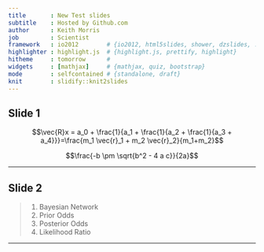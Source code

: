 ```yaml
---
title       : New Test slides
subtitle    : Hosted by Github.com
author      : Keith Morris
job         : Scientist
framework   : io2012        # {io2012, html5slides, shower, dzslides, ...}
highlighter : highlight.js  # {highlight.js, prettify, highlight}
hitheme     : tomorrow      # 
widgets     : [mathjax]     # {mathjax, quiz, bootstrap}
mode        : selfcontained # {standalone, draft}
knit        : slidify::knit2slides
---
```


## Slide 1

$$\vec{R}x = a_0 + \frac{1}{a_1 + \frac{1}{a_2 + \frac{1}{a_3 + a_4}}}=\frac{m_1 \vec{r}_1 + m_2 \vec{r}_2}{m_1+m_2}$$

$$\frac{-b \pm \sqrt{b^2 - 4 a c}}{2a}$$

---

## Slide 2

> 1. Bayesian Network
> 2. Prior Odds
> 3. Posterior Odds
> 4. Likelihood Ratio

---


